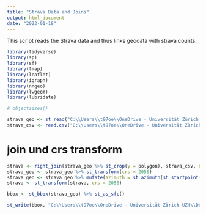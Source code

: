 ---
title: "Strava Data and Joins"
output: html_document
date: "2023-01-18"
---
This script reads the Strava data and thus links geodata with strava counts. 

```{r}
library(tidyverse)
library(sp)
library(sf)
library(tmap)
library(leaflet)
library(igraph)
library(nngeo)
library(lwgeom)
library(lubridate)

# objectsizes()

```

```{r}
strava_geo <- st_read("C:\\Users\\t97oe\\OneDrive - Universität Zürich UZH\\Dokumente\\uzh Master\\Geo 511 Thesis\\data\\geodata\\Strava\\strava_edges_2021_2022\\bc0cadf1b4c85e106d3cfdeaa4e54886be2bb13fd3a1f1d376cc6b5761b68efd-1673958497415.shp")
strava_csv <- read.csv("C:\\Users\\t97oe\\OneDrive - Universität Zürich UZH\\Dokumente\\uzh Master\\Geo 511 Thesis\\data\\geodata\\Strava\\strava_edges_2021_2022\\bc0cadf1b4c85e106d3cfdeaa4e54886be2bb13fd3a1f1d376cc6b5761b68efd-1673958497415.csv")
```
# join und crs transform

```{r}


strava <- right_join(strava_geo %>% st_crop(y = polygon), strava_csv, by=c("edgeUID"="edge_uid"))
strava_geo <- strava_geo %>% st_transform(crs = 2056)
strava_geo <- strava_geo %>% mutate(azimuth = st_azimuth(st_startpoint(geometry), st_endpoint(geometry)))
strava <- st_transform(strava, crs = 2056)

bbox <- st_bbox(strava_geo) %>% st_as_sfc()

st_write(bbox, "C:\\Users\\t97oe\\OneDrive - Universität Zürich UZH\\Dokumente\\uzh Master\\Geo 511 Thesis\\data\\geodata\\Strava\\bbox.shp")



```
